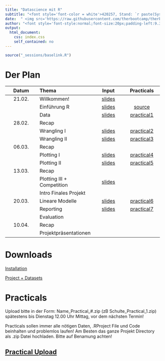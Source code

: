 ```yaml
---
title: "Datascience mit R"
subtitle: "<font style='font-color = white'>420257, Stand: `r paste(Sys.Date())`</font>"
date:  " <img src='https://raw.githubusercontent.com/therbootcamp/therbootcamp.github.io/master/_sessions/_image/by-sa.png' style= 'height:14.7px;vertical-align:baseline'/>"
author: "<font style='font-style:normal;font-size:20px;padding-left:9.3px'>FS 2024</font>"
output:
  html_document:
    css: index.css
    self_contained: no
---
```


```r
source("_sessions/baselink.R")
```

# Der Plan

|Datum|Thema|Input|Practicals|
|:--:|:-|:--:|:--:|
|21.02.| Willkommen! | [slides](_sessions/Welcome/Welcome.html) | | 
|      | Einführung R | [slides](_sessions/IntroToR/IntroToR.html) | [source](_sessions/IntroToR/IntroToR_interactive.R) |
|      | Data | [slides](_sessions/Data/Data.html) | [practical1](_sessions/Data/Data_practical.html)<!--, [solutions](_sessions/Data/Data_practical_solutions.html)-->|
|28.02.| Recap | | | 
|| Wrangling I | [slides](_sessions/Wrangling/Wrangling.html)|[practical2](_sessions/Wrangling/Wrangling_practical.html)<!--, [solutions](_sessions/Wrangling/Wrangling_practical_solutions.html)-->|  
|      | Wrangling II | [slides](_sessions/WranglingII/WranglingII.html) | [practical3](_sessions/WranglingII/WranglingII_practical.html)<!--, [solutions](_sessions/WranglingII/WranglingII_practical_solutions.html)-->|
|06.03.| Recap | | | 
|| Plotting I | [slides](_sessions/PlottingI/PlottingI.html) | [practical4](_sessions/PlottingI/PlottingI_practicaI.html)<!--, [solutions](_sessions/PlottingI/PlottingI_practicaI_solutions.html)-->
|| Plotting II | [slides](_sessions/PlottingII/PlottingII.html) | [practical5](_sessions/PlottingII/PlottingII_practical.html)<!--, [solutions](_sessions/PlottingII/PlottingII_practical_solutions.html)-->|
|13.03.| Recap | | | 
|| Plotting III + Competition |[slides](_sessions/PlottingIII/PlottingIII.html)|<!--[Competition](_sessions/PlottingIII/Competition.html)-->| |
||Intro Finales Projekt||<!--[Avocado](_sessions/Project/Final.html)-->||
|20.03.| Lineare Modelle |[slides](_sessions/LinearModelsI/LinearModelsI.html)| [practical6](_sessions/LinearModelsI/LinearModelsI_practical.html)<!--, [solutions](_sessions/LinearModelsI/LinearModelsI_practical_solutions.html)-->| |
|| Reporting | [slides](_sessions/Reporting/Reporting.html)| [practical7](_sessions/Reporting/Reporting_practical.html)<!--, [solutions](_sessions/Reporting/Reporting_practical_solutions.html)-->||
|| Evaluation | <!--[Eval-Fragebogen](https://scanserveruls.unibe.ch/evasys/online.php?pswd=LT1PR)-->|||
|10.04.| Recap | | | 
|| Projektpräsentationen |<!--[Next steps](_sessions/NextSteps/NextSteps.html) -->| <!--[feedback](https://forms.gle/38LagXxyH2cMHynt8), [evaluation](https://ilias.unibe.ch/goto_ilias3_unibe_file_2447103_download.html)-->| 

# Downloads

[Installation](installation.html)

[Project + Datasets](`r noquote(baselink)`_materials/RDS_Project.zip)

# Practicals

Upload bitte in der Form: Name_Practical_#.zip (zB Schulte_Practical_1.zip) spätestens bis Dienstag 12.00 Uhr Mittag, vor dem nächsten Termin!

Practicals sollen immer alle nötigen Daten, .RProject File und Code beinhalten und problemlos laufen! Am Besten das ganze Projekt Directory als .zip Datei hochladen. Bitte auf Benamung achten!

<h2>[Practical Upload](https://www.dropbox.com/request/H8dN3B8vm81zifcTjovP)</h2>